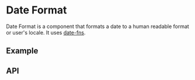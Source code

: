 
<Meta title="Docs/Components/Data/DateFormat" />

# Date Format
Date Format is a component that formats a date to a human readable format or user's
locale. It uses [date-fns](https://www.npmjs.com/package/date-fns).

## Example
<Canvas sourceState="shown" of={DateFormatStories.Simple} />

## API
<ArgsTable of={DateFormat} />
